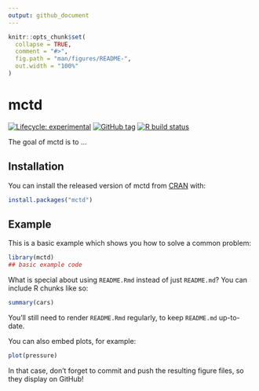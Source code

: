 ```yaml
---
output: github_document
---
```


<!-- README.md is generated from README.Rmd. Please edit that file -->

```r
knitr::opts_chunk$set(
  collapse = TRUE,
  comment = "#>",
  fig.path = "man/figures/README-",
  out.width = "100%"
)
```

# mctd

<!-- badges: start -->
[![Lifecycle: experimental](https://img.shields.io/badge/lifecycle-experimental-orange.svg)](https://www.tidyverse.org/lifecycle/#experimental)
[![GitHub tag](https://img.shields.io/github/tag/mcanouil/mctd.svg?label=latest tag&include_prereleases)](https://github.com/mcanouil/mctd)
[![R build status](https://github.com/mcanouil/mctd/workflows/R-CMD-check/badge.svg)](https://github.com/mcanouil/mctd/actions)
<!-- badges: end -->

The goal of mctd is to ...

## Installation

You can install the released version of mctd from [CRAN](https://CRAN.R-project.org) with:

``` r
install.packages("mctd")
```

## Example

This is a basic example which shows you how to solve a common problem:

```r
library(mctd)
## basic example code
```

What is special about using `README.Rmd` instead of just `README.md`? You can include R chunks like so:

```r
summary(cars)
```

You'll still need to render `README.Rmd` regularly, to keep `README.md` up-to-date.

You can also embed plots, for example:

```r
plot(pressure)
```

In that case, don't forget to commit and push the resulting figure files, so they display on GitHub!
